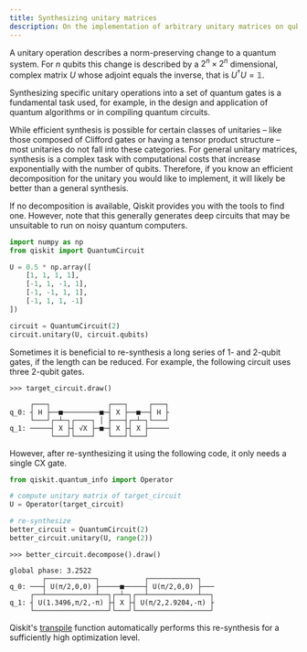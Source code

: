 ```yaml
---
title: Synthesizing unitary matrices
description: On the implementation of arbitrary unitary matrices on qubits
---
```


A unitary operation describes a norm-preserving change to a quantum system.
For $n$ qubits this change is described by a $2^n \times 2^n$ dimensional, complex matrix $U$ whose adjoint equals the inverse, that is $U^\dagger U = \mathbb{1}$.

Synthesizing specific unitary operations into a set of quantum gates is a fundamental task used, for example, in the design and application of quantum algorithms or in compiling quantum circuits.

While efficient synthesis is possible for certain classes of unitaries – like those composed of Clifford gates or having a tensor product structure – most unitaries do not fall into these categories.
For general unitary matrices, synthesis is a complex task with computational costs that increase exponentially with the number of qubits.
Therefore, if you know an efficient decomposition for the unitary you would like to implement, it will likely be better than a general synthesis.

If no decomposition is available, Qiskit provides you with the tools to find one. 
However, note that this generally generates deep circuits that may be unsuitable to run on noisy quantum computers.

```python
import numpy as np
from qiskit import QuantumCircuit

U = 0.5 * np.array([
    [1, 1, 1, 1],
    [-1, 1, -1, 1],
    [-1, -1, 1, 1],
    [-1, 1, 1, -1]
])

circuit = QuantumCircuit(2)
circuit.unitary(U, circuit.qubits)
```

Sometimes it is beneficial to re-synthesis a long series of 1- and 2-qubit gates, if the length can be reduced. For example, the following circuit uses three 2-qubit gates.

```
>>> target_circuit.draw()

     ┌───┐              ┌───┐     ┌───┐
q_0: ┤ H ├──■─────────■─┤ X ├──■──┤ H ├
     └───┘┌─┴─┐┌────┐ │ ├───┤┌─┴─┐└───┘
q_1: ─────┤ X ├┤ √X ├─■─┤ X ├┤ X ├─────
          └───┘└────┘   └───┘└───┘
```

However, after re-synthesizing it using the following code, it only needs a single CX gate.

```python 
from qiskit.quantum_info import Operator

# compute unitary matrix of target_circuit
U = Operator(target_circuit)

# re-synthesize
better_circuit = QuantumCircuit(2)
better_circuit.unitary(U, range(2))
```


```
>>> better_circuit.decompose().draw()

global phase: 3.2522
        ┌────────────┐           ┌────────────┐
q_0: ───┤ U(π/2,0,0) ├─────■─────┤ U(π/2,0,0) ├───
     ┌──┴────────────┴──┐┌─┴─┐┌──┴────────────┴──┐
q_1: ┤ U(1.3496,π/2,-π) ├┤ X ├┤ U(π/2,2.9204,-π) ├
     └──────────────────┘└───┘└──────────────────┘
```

Qiskit's [transpile](../api/qiskit/compiler#qiskit.compiler.transpile) function automatically performs this re-synthesis for a sufficiently high optimization level.

